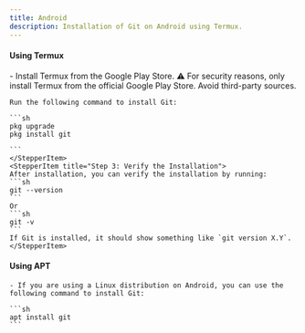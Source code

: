```yaml
---
title: Android
description: Installation of Git on Android using Termux.
---
```


#### Using Termux
 <Stepper>
 <StepperItem title="Step 1: Downlod Termux">
    - Install Termux from the <Link href="https://play.google.com/store/apps/details?id=com.termux">Google Play Store</Link>.
    <Note type="warning" title="Warning">
  ⚠️ For security reasons, only install Termux from the official Google Play Store. Avoid third-party sources.
</Note>
 </StepperItem>
 <StepperItem title="Step 2 Open Termux">

    Run the following command to install Git:

    ```sh
    pkg upgrade
    pkg install git
    
    ```
    </StepperItem>
    <StepperItem title="Step 3: Verify the Installation">
    After installation, you can verify the installation by running:
    ```sh
    git --version
    ```
    Or
    ```sh
    git -v
    ```
    If Git is installed, it should show something like `git version X.Y`.
    </StepperItem>

</Stepper>

#### Using APT
    - If you are using a Linux distribution on Android, you can use the following command to install Git:

    ```sh
    apt install git
    ```
